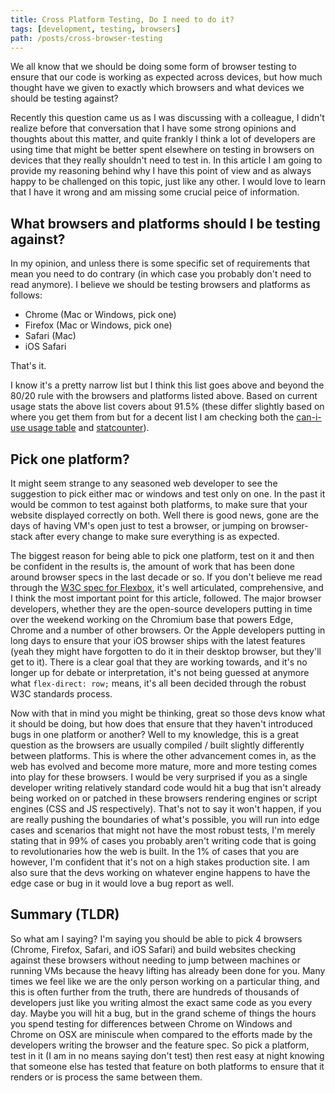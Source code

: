 ```yaml
---
title: Cross Platform Testing, Do I need to do it?
tags: [development, testing, browsers]
path: /posts/cross-browser-testing
---
```


We all know that we should be doing some form of browser testing to ensure that our code is working as expected across devices, but how much thought have we given to exactly which browsers and what devices we should be testing against?

Recently this question came us as I was discussing with a colleague, I didn't realize before that conversation that I have some strong opinions and thoughts about this matter, and quite frankly I think a lot of developers are using time that might be better spent elsewhere on testing in browsers on devices that they really shouldn't need to test in.
In this article I am going to provide my reasoning behind why I have this point of view and as always happy to be challenged on this topic, just like any other. I would love to learn that I have it wrong and am missing some crucial peice of information.

## What browsers and platforms should I be testing against?

In my opinion, and unless there is some specific set of requirements that mean you need to do contrary (in which case you probably don't need to read anymore).
I believe we should be testing browsers and platforms as follows:

- Chrome (Mac or Windows, pick one)
- Firefox (Mac or Windows, pick one)
- Safari (Mac)
- iOS Safari

That's it.

I know it's a pretty narrow list but I think this list goes above and beyond the 80/20 rule with the browsers and platforms listed above.
Based on current usage stats the above list covers about 91.5% (these differ slightly based on where you get them from but for a decent list I am checking both the [can-i-use usage table](https://caniuse.com/usage-table) and [statcounter](https://gs.statcounter.com/)).

## Pick one platform?

It might seem strange to any seasoned web developer to see the suggestion to pick either mac or windows and test only on one.
In the past it would be common to test against both platforms, to make sure that your website displayed correctly on both.
Well there is good news, gone are the days of having VM's open just to test a browser, or jumping on browser-stack after every change to make sure everything is as expected.

The biggest reason for being able to pick one platform, test on it and then be confident in the results is, the amount of work that has been done around browser specs in the last decade or so.
If you don't believe me read through the [W3C spec for Flexbox](https://www.w3.org/TR/css-flexbox-1/), it's well articulated, comprehensive, and I think the most important point for this article, followed.
The major browser developers, whether they are the open-source developers putting in time over the weekend working on the Chromium base that powers Edge, Chrome and a number of other browsers.
Or the Apple developers putting in long days to ensure that your iOS browser ships with the latest features (yeah they might have forgotten to do it in their desktop browser, but they'll get to it).
There is a clear goal that they are working towards, and it's no longer up for debate or interpretation, it's not being guessed at anymore what `flex-direct: row;` means, it's all been decided through the robust W3C standards process.

Now with that in mind you might be thinking, great so those devs know what it should be doing, but how does that ensure that they haven't introduced bugs in one platform or another?
Well to my knowledge, this is a great question as the browsers are usually compiled / built slightly differently between platforms.
This is where the other advancement comes in, as the web has evolved and become more mature, more and more testing comes into play for these browsers.
I would be very surprised if you as a single developer writing relatively standard code would hit a bug that isn't already being worked on or patched in these browsers rendering engines or script engines (CSS and JS respectively).
That's not to say it won't happen, if you are really pushing the boundaries of what's possible, you will run into edge cases and scenarios that might not have the most robust tests, I'm merely stating that in 99% of cases you probably aren't writing code that is going to revolutionaries how the web is built. In the 1% of cases that you are however, I'm confident that it's not on a high stakes production site.
I am also sure that the devs working on whatever engine happens to have the edge case or bug in it would love a bug report as well.

## Summary (TLDR)

So what am I saying?
I'm saying you should be able to pick 4 browsers (Chrome, Firefox, Safari, and iOS Safari) and build websites checking against these browsers without needing to jump between machines or running VMs because the heavy lifting has already been done for you.
Many times we feel like we are the only person working on a particular thing, and this is often further from the truth, there are hundreds of thousands of developers just like you writing almost the exact same code as you every day.
Maybe you will hit a bug, but in the grand scheme of things the hours you spend testing for differences between Chrome on Windows and Chrome on OSX are miniscule when compared to the efforts made by the developers writing the browser and the feature spec.
So pick a platform, test in it (I am in no means saying don't test) then rest easy at night knowing that someone else has tested that feature on both platforms to ensure that it renders or is process the same between them.
